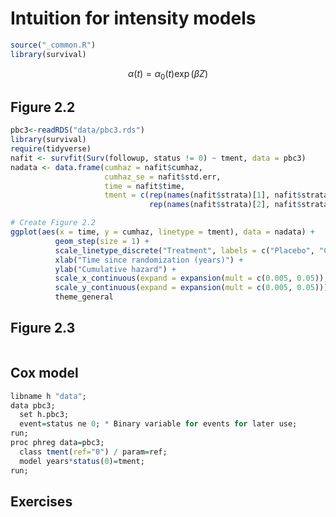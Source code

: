 # Intuition for intensity models

```r
source("_common.R")
library(survival)
```

$$\alpha(t)=\alpha_0(t)\exp(\beta Z)$$

<!-- ## Hazard models for homogeneous groups {#homogeneous-groups} -->

## Figure 2.2 {#fig2-2 .unnumbered}

```r
pbc3<-readRDS("data/pbc3.rds")
library(survival)
require(tidyverse)
nafit <- survfit(Surv(followup, status != 0) ~ tment, data = pbc3)
nadata <- data.frame(cumhaz = nafit$cumhaz, 
                     cumhaz_se = nafit$std.err, 
                     time = nafit$time, 
                     tment = c(rep(names(nafit$strata)[1], nafit$strata[1]), 
                               rep(names(nafit$strata)[2], nafit$strata[2])))

# Create Figure 2.2
ggplot(aes(x = time, y = cumhaz, linetype = tment), data = nadata) + 
          geom_step(size = 1) + 
          scale_linetype_discrete("Treatment", labels = c("Placebo", "CyA")) + 
          xlab("Time since randomization (years)") + 
          ylab("Cumulative hazard") + 
          scale_x_continuous(expand = expansion(mult = c(0.005, 0.05)), ) + 
          scale_y_continuous(expand = expansion(mult = c(0.005, 0.05))) +
          theme_general

```

<!-- ### Piece-wise constant hazards -->

## Figure 2.3 {#fig2-3 .unnumbered}

```r
```

## Cox model {#cox-models .unnumbered}

```r
libname h "data";
data pbc3;
  set h.pbc3;
  event=status ne 0; * Binary variable for events for later use;
run;
proc phreg data=pbc3;
  class tment(ref="0") / param=ref;
  model years*status(0)=tment;
run;
```

<!-- ```{sas, engine.path=saspath, echo=FALSE, cache=TRUE} -->
<!-- libname h "data"; -->
<!-- data pbc3; -->
<!--   set h.pbc3; -->
<!--   event=status ne 0; * Binary variable for events for later use; -->
<!-- run; -->
<!-- proc phreg data=pbc3; -->
<!--   class tment(ref="0") / param=ref; -->
<!--   model years*status(0)=tment; -->
<!-- run; -->
<!-- ``` -->

## Exercises
